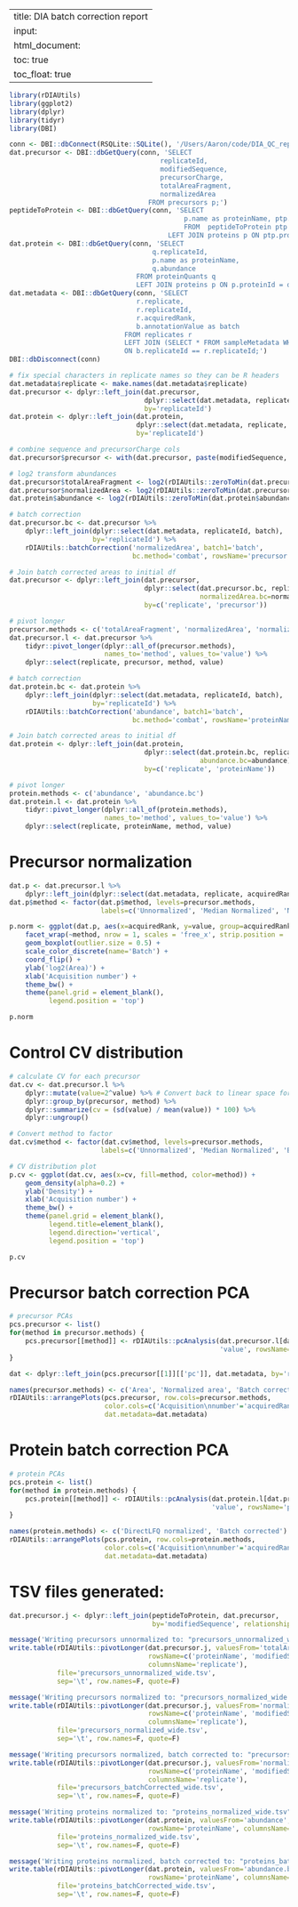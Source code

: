 
---
title: DIA batch correction report
input:
    html_document:
        toc: true
        toc_float: true
---

```r

library(rDIAUtils)
library(ggplot2)
library(dplyr)
library(tidyr)
library(DBI)

conn <- DBI::dbConnect(RSQLite::SQLite(), '/Users/Aaron/code/DIA_QC_report/testData/normalize_db/full/data.db3')
dat.precursor <- DBI::dbGetQuery(conn, 'SELECT
                                      replicateId,
                                      modifiedSequence,
                                      precursorCharge,
                                      totalAreaFragment,
                                      normalizedArea
                                   FROM precursors p;')
peptideToProtein <- DBI::dbGetQuery(conn, 'SELECT
                                            p.name as proteinName, ptp.modifiedSequence
                                            FROM  peptideToProtein ptp
                                        LEFT JOIN proteins p ON ptp.proteinId == p.proteinId;')
dat.protein <- DBI::dbGetQuery(conn, 'SELECT
                                    q.replicateId,
                                    p.name as proteinName,
                                    q.abundance 
                                FROM proteinQuants q
                                LEFT JOIN proteins p ON p.proteinId = q.proteinId;')
dat.metadata <- DBI::dbGetQuery(conn, 'SELECT
                                r.replicate,
                                r.replicateId,
                                r.acquiredRank,
                                b.annotationValue as batch
                             FROM replicates r
                             LEFT JOIN (SELECT * FROM sampleMetadata WHERE annotationKey == "batch") b
                             ON b.replicateId == r.replicateId;')
DBI::dbDisconnect(conn)

# fix special characters in replicate names so they can be R headers
dat.metadata$replicate <- make.names(dat.metadata$replicate)
dat.precursor <- dplyr::left_join(dat.precursor,
                                  dplyr::select(dat.metadata, replicate, replicateId),
                                  by='replicateId')
dat.protein <- dplyr::left_join(dat.protein,
                                dplyr::select(dat.metadata, replicate, replicateId),
                                by='replicateId')

# combine sequence and precursorCharge cols
dat.precursor$precursor <- with(dat.precursor, paste(modifiedSequence, precursorCharge, sep='_'))

# log2 transform abundances
dat.precursor$totalAreaFragment <- log2(rDIAUtils::zeroToMin(dat.precursor$totalAreaFragment))
dat.precursor$normalizedArea <- log2(rDIAUtils::zeroToMin(dat.precursor$normalizedArea))
dat.protein$abundance <- log2(rDIAUtils::zeroToMin(dat.protein$abundance))

```


```r

# batch correction
dat.precursor.bc <- dat.precursor %>% 
    dplyr::left_join(dplyr::select(dat.metadata, replicateId, batch),
                     by='replicateId') %>%
    rDIAUtils::batchCorrection('normalizedArea', batch1='batch',
                               bc.method='combat', rowsName='precursor')

# Join batch corrected areas to initial df
dat.precursor <- dplyr::left_join(dat.precursor,
                                  dplyr::select(dat.precursor.bc, replicate, precursor,
                                                normalizedArea.bc=normalizedArea),
                                  by=c('replicate', 'precursor'))

# pivot longer
precursor.methods <- c('totalAreaFragment', 'normalizedArea', 'normalizedArea.bc')
dat.precursor.l <- dat.precursor %>%
    tidyr::pivot_longer(dplyr::all_of(precursor.methods),
                        names_to='method', values_to='value') %>%
    dplyr::select(replicate, precursor, method, value)

```

```r

# batch correction
dat.protein.bc <- dat.protein %>% 
    dplyr::left_join(dplyr::select(dat.metadata, replicateId, batch),
                     by='replicateId') %>%
    rDIAUtils::batchCorrection('abundance', batch1='batch',
                               bc.method='combat', rowsName='proteinName')

# Join batch corrected areas to initial df
dat.protein <- dplyr::left_join(dat.protein,
                                  dplyr::select(dat.protein.bc, replicate, proteinName,
                                                abundance.bc=abundance),
                                  by=c('replicate', 'proteinName'))

# pivot longer
protein.methods <- c('abundance', 'abundance.bc')
dat.protein.l <- dat.protein %>%
    tidyr::pivot_longer(dplyr::all_of(protein.methods),
                        names_to='method', values_to='value') %>%
    dplyr::select(replicate, proteinName, method, value)

```

# Precursor normalization

```r

dat.p <- dat.precursor.l %>%
    dplyr::left_join(dplyr::select(dat.metadata, replicate, acquiredRank, batch))
dat.p$method <- factor(dat.p$method, levels=precursor.methods,
                       labels=c('Unnormalized', 'Median Normalized', 'Normalized, Batch Corrected'))

p.norm <- ggplot(dat.p, aes(x=acquiredRank, y=value, group=acquiredRank, color=batch)) +
    facet_wrap(~method, nrow = 1, scales = 'free_x', strip.position = 'top') +
    geom_boxplot(outlier.size = 0.5) +
    scale_color_discrete(name='Batch') +
    coord_flip() +
    ylab('log2(Area)') +
    xlab('Acquisition number') +
    theme_bw() +
    theme(panel.grid = element_blank(),
          legend.position = 'top')

p.norm

```

# Control CV distribution

```r

# calculate CV for each precursor
dat.cv <- dat.precursor.l %>%
    dplyr::mutate(value=2^value) %>% # Convert back to linear space for CV calculation
    dplyr::group_by(precursor, method) %>%
    dplyr::summarize(cv = (sd(value) / mean(value)) * 100) %>%
    dplyr::ungroup()

# Convert method to factor
dat.cv$method <- factor(dat.cv$method, levels=precursor.methods,
                       labels=c('Unnormalized', 'Median Normalized', 'Batch Corrected'))

# CV distribution plot
p.cv <- ggplot(dat.cv, aes(x=cv, fill=method, color=method)) +
    geom_density(alpha=0.2) +
    ylab('Density') +
    xlab('Acquisition number') +
    theme_bw() +
    theme(panel.grid = element_blank(),
          legend.title=element_blank(),
          legend.direction='vertical',
          legend.position = 'top')

p.cv

```

# Precursor batch correction PCA

```r

# precursor PCAs
pcs.precursor <- list()
for(method in precursor.methods) {
    pcs.precursor[[method]] <- rDIAUtils::pcAnalysis(dat.precursor.l[dat.precursor.l$method == method,],
                                                     'value', rowsName='precursor', columnsName='replicate')
}

dat <- dplyr::left_join(pcs.precursor[[1]][['pc']], dat.metadata, by='replicate')

names(precursor.methods) <- c('Area', 'Normalized area', 'Batch corrected')
rDIAUtils::arrangePlots(pcs.precursor, row.cols=precursor.methods,
                        color.cols=c('Acquisition\nnumber'='acquiredRank', 'Batch'='batch'),
                        dat.metadata=dat.metadata)
```

# Protein batch correction PCA

```r

# protein PCAs
pcs.protein <- list()
for(method in protein.methods) {
    pcs.protein[[method]] <- rDIAUtils::pcAnalysis(dat.protein.l[dat.protein.l$method == method,],
                                                   'value', rowsName='proteinName', columnsName='replicate')
}

names(protein.methods) <- c('DirectLFQ normalized', 'Batch corrected')
rDIAUtils::arrangePlots(pcs.protein, row.cols=protein.methods,
                        color.cols=c('Acquisition\nnumber'='acquiredRank', 'Batch'='batch'),
                        dat.metadata=dat.metadata)
```


# TSV files generated:

```r

dat.precursor.j <- dplyr::left_join(peptideToProtein, dat.precursor,
                                    by='modifiedSequence', relationship='many-to-many') 

message('Writing precursors unnormalized to: "precursors_unnormalized_wide.tsv"')
write.table(rDIAUtils::pivotLonger(dat.precursor.j, valuesFrom='totalAreaFragment',
                                   rowsName=c('proteinName', 'modifiedSequence', 'precursorCharge'),
                                   columnsName='replicate'),
            file='precursors_unnormalized_wide.tsv',
            sep='\t', row.names=F, quote=F)

message('Writing precursors normalized to: "precursors_normalized_wide.tsv"')
write.table(rDIAUtils::pivotLonger(dat.precursor.j, valuesFrom='normalizedArea',
                                   rowsName=c('proteinName', 'modifiedSequence', 'precursorCharge'),
                                   columnsName='replicate'),
            file='precursors_normalized_wide.tsv',
            sep='\t', row.names=F, quote=F)

message('Writing precursors normalized, batch corrected to: "precursors_batchCorrected_wide.tsv"')
write.table(rDIAUtils::pivotLonger(dat.precursor.j, valuesFrom='normalizedArea.bc',
                                   rowsName=c('proteinName', 'modifiedSequence', 'precursorCharge'),
                                   columnsName='replicate'),
            file='precursors_batchCorrected_wide.tsv',
            sep='\t', row.names=F, quote=F)

message('Writing proteins normalized to: "proteins_normalized_wide.tsv"')
write.table(rDIAUtils::pivotLonger(dat.protein, valuesFrom='abundance',
                                   rowsName='proteinName', columnsName='replicate'),
            file='proteins_normalized_wide.tsv',
            sep='\t', row.names=F, quote=F)

message('Writing proteins normalized, batch corrected to: "proteins_batchCorrected_wide.tsv"')
write.table(rDIAUtils::pivotLonger(dat.protein, valuesFrom='abundance.bc',
                                   rowsName='proteinName', columnsName='replicate'),
            file='proteins_batchCorrected_wide.tsv',
            sep='\t', row.names=F, quote=F)

```


